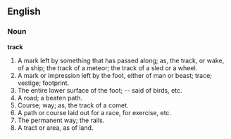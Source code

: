 ==English==

===Noun===

'''track'''

#A mark left by something that has passed along; as, the track, or wake, of a ship; the track of a meteor; the track of a sled or a wheel.
#A mark or impression left by the foot, either of man or beast; trace; vestige; footprint.
#The entire lower surface of the foot; -- said of birds, etc.
#A road; a beaten path.
#Course; way; as, the track of a comet.
#A path or course laid out for a race, for exercise, etc.
#The permanent way; the rails.
#A tract or area, as of land.